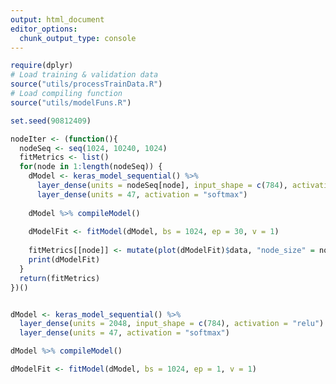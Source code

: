 ```yaml
---
output: html_document
editor_options: 
  chunk_output_type: console
---
```

```r
require(dplyr)
# Load training & validation data
source("utils/processTrainData.R")
# Load compiling function
source("utils/modelFuns.R")

set.seed(90812409)
```

```r
nodeIter <- (function(){
  nodeSeq <- seq(1024, 10240, 1024)
  fitMetrics <- list()
  for(node in 1:length(nodeSeq)) {
    dModel <- keras_model_sequential() %>%
      layer_dense(units = nodeSeq[node], input_shape = c(784), activation = "relu") %>%
      layer_dense(units = 47, activation = "softmax")
    
    dModel %>% compileModel()
    
    dModelFit <- fitModel(dModel, bs = 1024, ep = 30, v = 1)
    
    fitMetrics[[node]] <- mutate(plot(dModelFit)$data, "node_size" = nodeSeq[node])
    print(dModelFit)
  }
  return(fitMetrics) 
})()


dModel <- keras_model_sequential() %>%
  layer_dense(units = 2048, input_shape = c(784), activation = "relu") %>%
  layer_dense(units = 47, activation = "softmax")

dModel %>% compileModel()

dModelFit <- fitModel(dModel, bs = 1024, ep = 1, v = 1)

```
